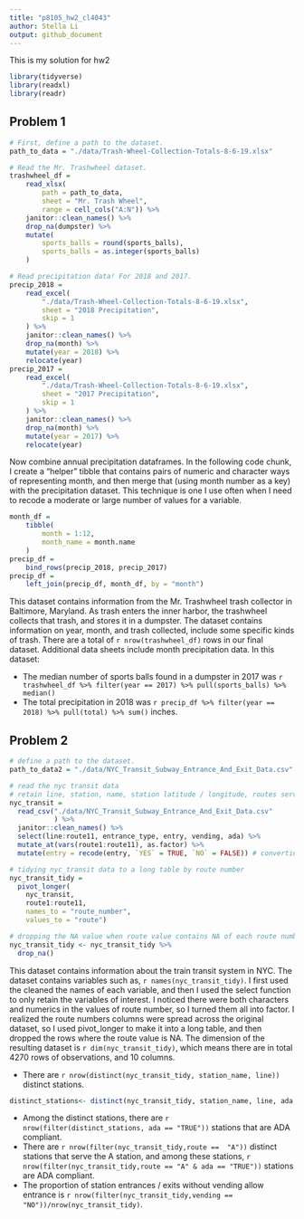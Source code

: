 ```yaml
---
title: "p8105_hw2_cl4043"
author: Stella Li
output: github_document
---
```

This is my solution for hw2

```r
library(tidyverse)
library(readxl)
library(readr)
```

## Problem 1

```r
# First, define a path to the dataset. 
path_to_data = "./data/Trash-Wheel-Collection-Totals-8-6-19.xlsx"
```


```r
# Read the Mr. Trashwheel dataset.
trashwheel_df = 
	read_xlsx(
		path = path_to_data,
		sheet = "Mr. Trash Wheel",
		range = cell_cols("A:N")) %>% 
	janitor::clean_names() %>% 
	drop_na(dumpster) %>% 
	mutate(
		sports_balls = round(sports_balls),
		sports_balls = as.integer(sports_balls)
	)
```


```r
# Read precipitation data! For 2018 and 2017. 
precip_2018 = 
	read_excel(
		"./data/Trash-Wheel-Collection-Totals-8-6-19.xlsx",
		sheet = "2018 Precipitation",
		skip = 1
	) %>% 
	janitor::clean_names() %>% 
	drop_na(month) %>% 
	mutate(year = 2018) %>% 
	relocate(year)
precip_2017 = 
	read_excel(
		"./data/Trash-Wheel-Collection-Totals-8-6-19.xlsx",
		sheet = "2017 Precipitation",
		skip = 1
	) %>% 
	janitor::clean_names() %>% 
	drop_na(month) %>% 
	mutate(year = 2017) %>% 
	relocate(year)
```

Now combine annual precipitation dataframes. In the following code chunk, I create a "helper" tibble that contains pairs of numeric and character ways of representing month, and then merge that (using month number as a key) with the precipitation dataset. This technique is one I use often when I need to recode a moderate or large number of values for a variable. 

```r
month_df = 
	tibble(
		month = 1:12,
		month_name = month.name
	)
precip_df = 
	bind_rows(precip_2018, precip_2017)
precip_df =
	left_join(precip_df, month_df, by = "month")
```

This dataset contains information from the Mr. Trashwheel trash collector in Baltimore, Maryland. As trash enters the inner harbor, the trashwheel collects that trash, and stores it in a dumpster. The dataset contains information on year, month, and trash collected, include some specific kinds of trash. There are a total of `r nrow(trashwheel_df)` rows in our final dataset. Additional data sheets include month precipitation data. In this dataset:

* The median number of sports balls found in a dumpster in 2017 was `r trashwheel_df %>% filter(year == 2017) %>% pull(sports_balls) %>% median()`
* The total precipitation in 2018 was `r precip_df %>% filter(year == 2018) %>% pull(total) %>% sum()` inches.

## Problem 2

```r
# define a path to the dataset. 
path_to_data2 = "./data/NYC_Transit_Subway_Entrance_And_Exit_Data.csv"
```

```r
# read the nyc transit data
# retain line, station, name, station latitude / longitude, routes served, entry, vending, entrance type, and ADA compliance
nyc_transit =
  read_csv("./data/NYC_Transit_Subway_Entrance_And_Exit_Data.csv"
           ) %>%
  janitor::clean_names() %>%
  select(line:route11, entrance_type, entry, vending, ada) %>%
  mutate_at(vars(route1:route11), as.factor) %>%
  mutate(entry = recode(entry, `YES` = TRUE, `NO` = FALSE)) # converting entry variable to a logical variable
```

```r
# tidying nyc_transit data to a long table by route number
nyc_transit_tidy = 
  pivot_longer(
    nyc_transit, 
    route1:route11,
    names_to = "route_number", 
    values_to = "route")

# dropping the NA value when route value contains NA of each route number
nyc_transit_tidy <- nyc_transit_tidy %>% 
  drop_na()
```

This dataset contains information about the train transit system in NYC. The dataset contains variables such as, `r names(nyc_transit_tidy)`. I first used the cleaned the names of each variable, and then I used the select function to only retain the variables of interest. I noticed there were both characters and numerics in the values of route number, so I turned them all into factor. I realized the route numbers columns were spread across the original dataset, so I used pivot_longer to make it into a long table, and then dropped the rows where the route value is NA. The dimension of the resulting dataset is `r dim(nyc_transit_tidy)`, which means there are in total 4270 rows of observations, and 10 columns.

* There are `r nrow(distinct(nyc_transit_tidy, station_name, line))` distinct stations.
```r
distinct_stations<- distinct(nyc_transit_tidy, station_name, line, ada, vending)
```
* Among the distinct stations, there are `r nrow(filter(distinct_stations, ada == "TRUE"))` stations that are ADA compliant.
* There are `r nrow(filter(nyc_transit_tidy,route ==  "A"))` distinct stations that serve the A station, and among these stations, `r nrow(filter(nyc_transit_tidy,route == "A" & ada == "TRUE"))` stations are ADA compliant.
* The proportion of station entrances / exits without vending allow entrance is `r nrow(filter(nyc_transit_tidy,vending == "NO"))/nrow(nyc_transit_tidy)`.






